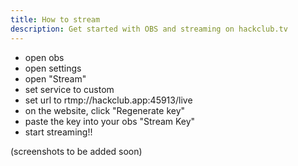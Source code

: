 ```yaml
---
title: How to stream
description: Get started with OBS and streaming on hackclub.tv
---
```


- open obs
- open settings
- open "Stream"
- set service to custom
- set url to rtmp://hackclub.app:45913/live
- on the website, click "Regenerate key"
- paste the key into your obs "Stream Key"
- start streaming!!

(screenshots to be added soon)